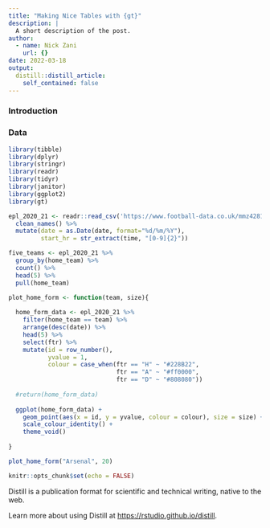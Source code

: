 ```yaml
---
title: "Making Nice Tables with {gt}"
description: |
  A short description of the post.
author:
  - name: Nick Zani
    url: {}
date: 2022-03-18
output:
  distill::distill_article:
    self_contained: false
---
```


### Introduction

### Data

```r
library(tibble)
library(dplyr)
library(stringr)
library(readr)
library(tidyr)
library(janitor)
library(ggplot2)
library(gt)

epl_2020_21 <- readr::read_csv('https://www.football-data.co.uk/mmz4281/2122/E0.csv') %>%
  clean_names() %>%
  mutate(date = as.Date(date, format="%d/%m/%Y"),
         start_hr = str_extract(time, "[0-9]{2}"))

five_teams <- epl_2020_21 %>%
  group_by(home_team) %>%
  count() %>%
  head(5) %>%
  pull(home_team)

plot_home_form <- function(team, size){
  
  home_form_data <- epl_2020_21 %>%
    filter(home_team == team) %>%
    arrange(desc(date)) %>%
    head(5) %>%
    select(ftr) %>%
    mutate(id = row_number(),
           yvalue = 1,
           colour = case_when(ftr == "H" ~ "#228B22",
                              ftr == "A" ~ "#ff0000",
                              ftr == "D" ~ "#808080"))
  
  #return(home_form_data)
  
  ggplot(home_form_data) +
    geom_point(aes(x = id, y = yvalue, colour = colour), size = size) +
    scale_colour_identity() +
    theme_void()
  
}

plot_home_form("Arsenal", 20)

```

```r
knitr::opts_chunk$set(echo = FALSE)
```

Distill is a publication format for scientific and technical writing, native to the web.

Learn more about using Distill at <https://rstudio.github.io/distill>.


